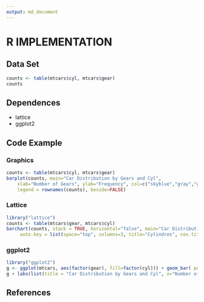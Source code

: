 ```yaml
---
output: md_document
---
```


# R IMPLEMENTATION


## Data Set

```r
counts <- table(mtcars$cyl, mtcars$gear)
counts

```


## Dependences

* lattice
* ggplot2


## Code Example


### Graphics

```r
counts <- table(mtcars$cyl, mtcars$gear)
barplot(counts, main="Car Distribution by Gears and Cyl",
	xlab="Number of Gears", ylab="Frequency", col=c("skyblue","gray","green"),
	legend = rownames(counts), beside=FALSE)

```


### Lattice

```r
library("lattice")
counts <- table(mtcars$gear, mtcars$cyl)
barchart(counts, stack = TRUE, horizontal="false", main="Car Distribution by Gears and 		Cyl",     xlab="Number of Gears", ylab="Frequency", 
	 auto.key = list(space="top", columns=3, title="Cylindres", cex.title=1))

```


### ggplot2

```r
library("ggplot2")
g <- ggplot(mtcars, aes(factor(gear), fill=factor(cyl))) + geom_bar( position = "fill")
g + labs(list(title = "Car Distribution by Gears and Cyl", x="Number of Gears", y="Frequency"))

```


## References
